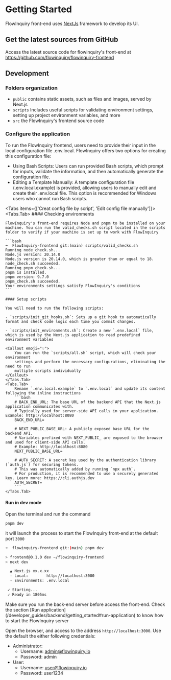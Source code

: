 
# Getting Started

FlowInquiry front-end uses [NextJs](https://nextjs.org/) framework to develop its UI.

## Get the latest sources from GitHub

Access the latest source code for flowinquiry's front-end at https://github.com/flowinquiry/flowinquiry-frontend

## Development

### Folders organization

<FileTree>
  <FileTree.Folder name="flowinquiry-frontend" defaultOpen>
    <FileTree.Folder name="public" />
    <FileTree.Folder name="scripts" />
    <FileTree.Folder name="src" />
  </FileTree.Folder>
</FileTree>

- `public` contains static assets, such as files and images, served by Next.js
- `scripts` Includes useful scripts for validating environment settings, setting up project environment variables, and more
- `src` the FlowInquiry's frontend source code

### Configure the application

To run the FlowInquiry frontend, users need to provide their input in the local configuration file .env.local. FlowInquiry offers two options for creating this configuration file:

- Using Bash Scripts: Users can run provided Bash scripts, which prompt for inputs, validate the information, and then automatically generate the configuration file.
- Editing a Template Manually: A template configuration file (.env.local.example) is provided, allowing users to manually edit and create their .env.local file. This option is recommended for Windows users who cannot run Bash scripts.

<Tabs items={['Creat config file by script', 'Edit config file manually']}>
    <Tabs.Tab>
    #### Checking environments

    FlowInquiry's front-end requires Node and pnpm to be installed on your machine. You can run the valid_checks.sh script located in the scripts folder to verify if your machine is set up to work with FlowInquiry

    ```bash
    ➜  FlowInquiry-frontend git:(main) scripts/valid_checks.sh
    Running node_check.sh...
    Node.js version: 20.14.0
    Node.js version is 20.14.0, which is greater than or equal to 18.
    node_check.sh succeeded.
    Running pnpm_check.sh...
    pnpm is installed.
    pnpm version: 9.7.0
    pnpm_check.sh succeeded.
    Your environments settings satisfy FlowInquiry's conditions
    ```

    #### Setup scripts

    You will need to run the following scripts:

    - `scripts/init_git_hooks.sh`: Sets up a git hook to automatically format and check code logic each time you commit changes.

    - `scripts/init_environments.sh`: Create a new `.env.local` file, which is used by the Next.js application to read predefined environment variables

    <Callout emoji="💡">
        You can run the `scripts/all.sh` script, which will check your environment
        settings and perform the necessary configurations, eliminating the need to run
        multiple scripts individually
    </Callout>
    </Tabs.Tab>
    <Tabs.Tab>
        Rename `.env.local.example` to `.env.local` and update its content following the inline instructions
        ```bash
        # BACK_END_URL: The base URL of the backend API that the Next.js application communicates with.
        # Typically used for server-side API calls in your application. Example: http://localhost:8080
        BACK_END_URL=

        # NEXT_PUBLIC_BASE_URL: A publicly exposed base URL for the backend API.
        # Variables prefixed with NEXT_PUBLIC_ are exposed to the browser and used for client-side API calls.
        # Example: http://localhost:8080
        NEXT_PUBLIC_BASE_URL=

        # AUTH_SECRET: A secret key used by the authentication library (`auth.js`) for securing tokens.
        # This was automatically added by running `npx auth`.
        # For production, it is recommended to use a securely generated key. Learn more: https://cli.authjs.dev
        AUTH_SECRET=
        ```
    </Tabs.Tab>

</Tabs>

#### Run in dev mode

Open the terminal and run the command

```bash
pnpm dev
```

it will launch the process to start the FlowInquiry front-end at the default port `3000`

```bash
➜  flowinquiry-frontend git:(main) pnpm dev

> frontend@0.1.0 dev ~/flowinquiry-frontend
> next dev

  ▲ Next.js xx.x.xx
  - Local:        http://localhost:3000
  - Environments: .env.local

 ✓ Starting...
 ✓ Ready in 1805ms
```

<Callout type="error" emoji="️🚫">
  Make sure you run the back-end server before access the front-end. Check the
  section [Run
  application](/developer_guides/backend/getting_started#run-application) to
  know how to start the FlowInquiry server
</Callout>

Open the browser, and access to the address `http://localhost:3000`. Use the default
the either following credentials:

- Administrator:
  - Username: admin@flowinquiry.io
  - Password: admin
- User:
  - Username: user@flowinquiry.io
  - Password: user1234

